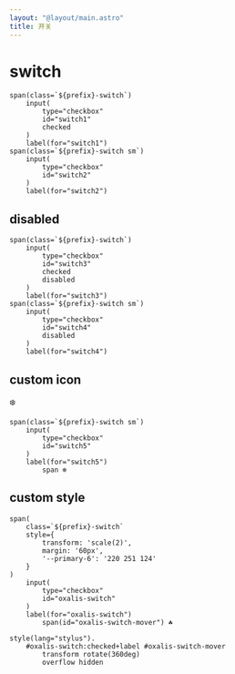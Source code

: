 ```yaml
---
layout: "@layout/main.astro"
title: 开关
---
```




# switch


<Switch id="switch1" checked />
<Switch id="switch2" sm/>

```pug
span(class=`${prefix}-switch`)
    input(
        type="checkbox"
        id="switch1"
        checked
    )
    label(for="switch1")
span(class=`${prefix}-switch sm`)
    input(
        type="checkbox"
        id="switch2"
    )
    label(for="switch2")
```

## disabled

<Switch id="switch3" sm checked disabled/>
<Switch id="switch4" sm disabled/>

```pug
span(class=`${prefix}-switch`)
    input(
        type="checkbox"
        id="switch3"
        checked
        disabled
    )
    label(for="switch3")
span(class=`${prefix}-switch sm`)
    input(
        type="checkbox"
        id="switch4"
        disabled
    )
    label(for="switch4")
```

## custom icon

<Switch id="switch5" sm>
    <span>❄️</span>
</Switch>

```pug
span(class=`${prefix}-switch sm`)
    input(
        type="checkbox"
        id="switch5"
    )
    label(for="switch5")
        span ❄️
```

## custom style

<OxalisSwitch/>

```pug
span(
    class=`${prefix}-switch`
    style={
        transform: 'scale(2)',
        margin: '60px',
        '--primary-6': '220 251 124'
    }
)
    input(
        type="checkbox"
        id="oxalis-switch"
    )
    label(for="oxalis-switch")
        span(id="oxalis-switch-mover") ☘

style(lang="stylus").
    #oxalis-switch:checked+label #oxalis-switch-mover
        transform rotate(360deg)
        overflow hidden 
```
